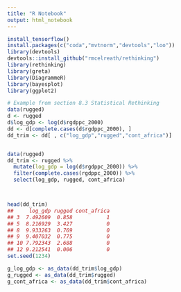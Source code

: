 ```yaml
---
title: "R Notebook"
output: html_notebook
---
```




```r

install_tensorflow()
install.packages(c("coda","mvtnorm","devtools","loo"))
library(devtools)
devtools::install_github("rmcelreath/rethinking")
library(rethinking)
library(greta)
library(DiagrammeR)
library(bayesplot)
library(ggplot2)

```

```r
# Example from section 8.3 Statistical Rethinking
data(rugged)
d <- rugged
d$log_gdp <- log(d$rgdppc_2000)
dd <- d[complete.cases(d$rgdppc_2000), ]
dd_trim <- dd[ , c("log_gdp","rugged","cont_africa")]


data(rugged)
dd_trim <- rugged %>% 
  mutate(log_gdp = log(d$rgdppc_2000)) %>% 
  filter(complete.cases(rgdppc_2000)) %>% 
  select(log_gdp, rugged, cont_africa) 



head(dd_trim)
##     log_gdp rugged cont_africa
## 3  7.492609  0.858           1
## 5  8.216929  3.427           0
## 8  9.933263  0.769           0
## 9  9.407032  0.775           0
## 10 7.792343  2.688           0
## 12 9.212541  0.006           0
set.seed(1234)


```

```r

g_log_gdp <- as_data(dd_trim$log_gdp)
g_rugged <- as_data(dd_trim$rugged)
g_cont_africa <- as_data(dd_trim$cont_africa)


```


